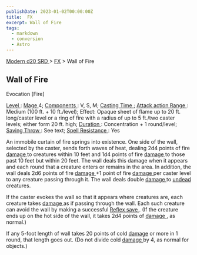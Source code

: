 ```yaml
---
publishDate: 2023-01-02T00:00:00Z
title:  FX
excerpt: Wall of Fire
tags:
  - markdown
  - conversion
  - Astro
---
```


[ Modern d20 SRD ](/#modernD20) > [ FX](modern-d20-srd-fx-index) > Wall of Fire

##  Wall of Fire

Evocation [Fire]

[ Level ](modern-d20-srd-fx-level) : [ Mage ](modern-d20-srd-classes-advanced-mage) 4; [ Components ](modern-d20-srd-fx-components) : V, S, M; [ Casting Time ](modern-d20-srd-fx-casting-time) ; [ Attack action ](modern-d20-srd-combat-attack-actions) [ Range ](modern-d20-srd-fx-range) : Medium (100 ft. +
10 ft./level); Effect: Opaque sheet of flame up to 20 ft. long/caster level or
a ring of fire with a radius of up to 5 ft./two caster levels; either form 20
ft. high; [ Duration ](modern-d20-srd-fx-duration) : Concentration + 1
round/level; [ Saving Throw ](modern-d20-srd-basics-saving-throws) : See text;
[ Spell Resistance ](modern-d20-srd-special-abilities-spell-resistance) : Yes

An immobile curtain of fire springs into existence. One side of the wall,
selected by the caster, sends forth waves of heat, dealing 2d4 points of fire
[ damage ](modern-d20-srd-combat-damage) to creatures within 10 feet and 1d4
points of fire [ damage ](modern-d20-srd-combat-damage) to those past 10 feet
but within 20 feet. The wall deals this damage when it appears and each round
that a creature enters or remains in the area. In addition, the wall deals 2d6
points of fire [ damage ](modern-d20-srd-combat-damage) +1 point of fire [damage ](modern-d20-srd-combat-damage) per caster level to any creature
passing through it. The wall deals double [ damage ](modern-d20-srd-combat-damage) to [ undead ](modern-d20-srd-creature-types-undead) creatures.

If the caster evokes the wall so that it appears where creatures are, each
creature takes [ damage ](modern-d20-srd-combat-damage) as if passing through
the wall. Each such creature can avoid the wall by making a successful [Reflex save ](modern-d20-srd-basics-saving-throws) . (If the creature ends up
on the hot side of the wall, it takes 2d4 points of [ damage ](modern-d20-srd-combat-damage) , as normal.)

If any 5-foot length of wall takes 20 points of cold [ damage](modern-d20-srd-combat-damage) or more in 1 round, that length goes out. (Do
not divide cold [ damage ](modern-d20-srd-combat-damage) by 4, as normal for
objects.)

